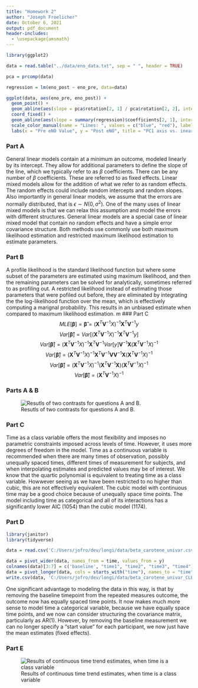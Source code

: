 ```yaml
---
title: "Homework 2"
author: "Joseph Froelicher"
date: October 6, 2021
output: pdf_document
header-includes:
  - \usepackage{amsmath}
---
```



```r
library(ggplot2)

data = read.table("../data/eno_data.txt", sep = " ", header = TRUE)

```

\subsection{Question 1}

```r
pca = prcomp(data)

regression = lm(eno_post ~ eno_pre, data=data)

ggplot(data, aes(eno_pre, eno_post)) +
  geom_point() +
  geom_abline(aes(slope = pca$rotation[2, 1] / pca$rotation[2, 2], intercept = summary(regression)$coefficients[1, 1], colour = "blue"), show.legend = TRUE) +
  coord_fixed() +
  geom_abline(aes(slope = summary(regression)$coefficients[2, 1], intercept = summary(regression)$coefficients[1, 1], colour = "red"), show.legend = TRUE) +
  scale_color_manual(name = "Lines: ", values = c("blue", "red"), labels = c("PC1", "Regression")) +
  labs(x = "Pre eNO Value", y = "Post eNO", title = "PC1 axis vs. inear regression line") + theme(legend.position = "right")


```
\newpage
\subsection{Question 2}

### Part A
General linear models contain at a minimum an outcome, modeled linearly by its intercept. They allow for additional parameters to define the slope of the line, which we typically refer to as $\beta$ coefficients. There can be any number of $\beta$ coefficients. These are referred to as fixed effects. Linear mixed models allow for the addition of what we refer to as random effects. The random effects could include random intercepts and random slopes. Also importantly in general linear models, we assume that the errors are normally distributed, that is $\epsilon\sim N(0, \sigma^2)$. One of the many uses of linear mixed models is that we can relax this assumption and model the errors with different structures. General linear models are a special case of linear mixed model that contain no random effects and have a simple error covariance structure. Both methods use commonly use both maximum likelihood estimation and restricted maximum likelihood estimation to estimate parameters.

### Part B
A profile likelihood is the standard likelihood function but where some subset of the parameters are estimated using maximum likelihood, and then the remaining parameters can be solved for analytically, sometimes referred to as profiling out. A restricted likelihood instead of estimating those parameters that were pofiled out before, they are eliminated by integrating the the log-likelihood function over the mean, which is effectively computing a marignal probability. This results in an unbiased estimate when compared to maximum likelihood estimation.
m
### Part C
$$MLE[\mathbf{\beta}] = \mathbf{\hat{\beta}} = (\textbf{X}^T\textbf{V}^{-1}X)^{-1}\textbf{X}^T\textbf{V}^{-1}y$$
$$Var\left[\mathbf{\hat{\beta}}\right] = Var\left[ (\textbf{X}^T\textbf{V}^{-1}X)^{-1}\textbf{X}^T\textbf{V}^{-1}y \right]$$
$$Var\left[\mathbf{\hat{\beta}}\right] =  (\textbf{X}^T\textbf{V}^{-1}X)^{-1}\textbf{X}^T\textbf{V}^{-1}Var\left[y\right]\textbf{V}^{-1}\textbf{X}(\textbf{X}^T\textbf{V}^{-1}X)^{-1}$$
$$Var\left[\mathbf{\hat{\beta}}\right] =  (\textbf{X}^T\textbf{V}^{-1}X)^{-1}\textbf{X}^T\textbf{V}^{-1}\textbf{V}\textbf{V}^{-1}\textbf{X}(\textbf{X}^T\textbf{V}^{-1}X)^{-1}$$
$$Var\left[\mathbf{\hat{\beta}}\right] =  (\textbf{X}^T\textbf{V}^{-1}X)^{-1}(\textbf{X}^T\textbf{V}^{-1}\textbf{X})(\textbf{X}^T\textbf{V}^{-1}X)^{-1}$$
$$Var\left[\mathbf{\hat{\beta}}\right] =  (\textbf{X}^T\textbf{V}^{-1}X)^{-1}$$
\newpage
\subsection{Question 3}

### Parts A & B
\small
\begin{verbatim}
  proc mixed data = data;
    class prepar time;
      model y = prepar time prepar*time / solution;
      repeated / subject=ID(prepar) type=UN;
    contrast "30 mg vs. 60 mg"
  	  prepar*time 0 0 0 0 0 0 0 0 0 0 1 -1 0 0 0 -1 1 0 0 0,
  	  prepar*time 0 0 0 0 0 0 0 0 0 0 1 0 -1 0 0 -1 0 1 0 0,
  	  prepar*time 0 0 0 0 0 0 0 0 0 0 1 0 0 -1 0 -1 0 0 1 0,
  	  prepar*time 0 0 0 0 0 0 0 0 0 0 1 0 0 0 -1 -1 0 0 0 1;
    contrast "12-week vs. baseline"
      prepar*time 1 0 0 0 -1 -1 0 0 0 1 0 0 0 0 0 0 0 0 0 0,
  	  prepar*time 1 0 0 0 -1 0 0 0 0 0 -1 0 0 0 1 0 0 0 0 0,
  	  prepar*time 1 0 0 0 -1 0 0 0 0 0 0 0 0 0 0 -1 0 0 0 1,
  	  prepar*time 0 0 0 0 0 1 0 0 0 -1 -1 0 0 0 1 0 0 0 0 0,
  	  prepar*time 0 0 0 0 0 1 0 0 0 -1 0 0 0 0 0 -1 0 0 0 1,
  	  prepar*time 0 0 0 0 0 0 0 0 0 0 1 0 0 0 -1 -1 0 0 0 1;
  run;
\end{verbatim}
\normalsize

![Resutls of two contrasts for questions A and B.](q3_part_ab.png)

### Part C
\small
\begin{verbatim}
  data poly;
   set data;
   time_sq = time*time;
   time_cu = time*time*time;
  run;
  
  proc mixed data=poly;
    class prepar;
    model y = prepar time time_sq time_cu prepar*time prepar*time_sq prepar*time_cu / solution;
    repeated / subject=ID(prepar) type=UN;
  run;
\end{verbatim}
\normalsize

Time as a class variable offers the most flexibility and imposes no parametric constraints imposed across levels of time. However, it uses more degrees of freedom in the model. Time as a continuous variable is recommended when there are many times of observation, possibly unequally spaced times, different times of measurement for subjects, and when interpolating estimates and predicted values may be of interest. We know that the quartic polynomial is equivalent to treating time as a class variable. Howwever seeing as we have been restricted to no higher than cubic, this are not effectively equivalent. The cubic model with continuous time may be a good choice because of unequally space time points. The model including time as categorical and all of its interactions has a significantly lower AIC (1054) than the cubic model (1174).

### Part D
```r
library(janitor)
library(tidyverse)

data = read.csv('C:/Users/jofro/dev/longi/data/beta_carotene_univar.csv', header=TRUE) %>% clean_names()

data = pivot_wider(data, names_from = time, values_from = y)
colnames(data)[3:7] = c('baseline', "time1", "time2", "time3", "time4")
data = pivot_longer(data, cols = starts_with("time"), names_to = "time", values_to = 'y')
write.csv(data, 'C:/Users/jofro/dev/longi/data/beta_carotene_univar_CLEAN.csv')

```

\small
\begin{verbatim}
proc import datafile = 'C:\Users\jofro\dev\longi\data\beta_carotene_univar_CLEAN.csv'
 out = clean
 dbms = CSV;
run;

proc mixed data=clean;
  class prepar time;
  model y = prepar baseline time / solution;
  repeated / subject=ID(prepar) type=UN;
  estimate 'linear' time -3 -1 1 3;
  estimate 'quadratic' time 1 -1 -1 1;
  estimate 'cubic' time -1 3 -3 1;
run;
\end{verbatim}
\normalsize

One significant advantage to modeling the data in this way, is that by removing the baseline timepoint from the repeated measures outcome, the outcome now has equally spaced time points. It now makes much more sense to model time a categorical variable, because we have equally space time points, and we now can consider structuring the covariance matrix, particularly as AR(1). However, by removing the baseline measurement we can no longer specify a "start value" for each participant, we now just have the mean estimates (fixed effects).

### Part E

![Results of continuous time trend estimates, when time is a class variable](q3_part_e.png)
  
\newpage
\subsection{Question 4}

